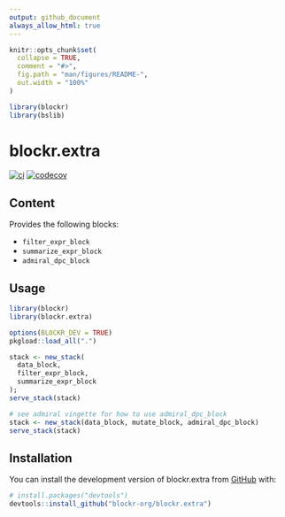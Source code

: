 ```yaml
---
output: github_document
always_allow_html: true
---
```


<!-- README.md is generated from README.Rmd. Please edit that file -->

```r
knitr::opts_chunk$set(
  collapse = TRUE,
  comment = "#>",
  fig.path = "man/figures/README-",
  out.width = "100%"
)

library(blockr)
library(bslib)
```

# blockr.extra

<!-- badges: start -->
[![ci](https://github.com/blockr-org/blockr.extra/actions/workflows/ci.yml/badge.svg)](https://github.com/blockr-org/blockr.extra/actions/workflows/ci.yml)
[![codecov](https://codecov.io/github/blockr-org/blockr.extra/graph/badge.svg?token=9AO88LK8FJ)](https://codecov.io/github/blockr-org/blockr)
<!-- badges: end -->

## Content

Provides the following blocks:

- `filter_expr_block`
- `summarize_expr_block`
- `admiral_dpc_block`

## Usage

```r
library(blockr)
library(blockr.extra)

options(BLOCKR_DEV = TRUE)
pkgload::load_all(".")

stack <- new_stack(
  data_block,
  filter_expr_block,
  summarize_expr_block
);
serve_stack(stack)

# see admiral vingette for how to use admiral_dpc_block
stack <- new_stack(data_block, mutate_block, admiral_dpc_block)
serve_stack(stack)

```

## Installation

You can install the development version of blockr.extra from [GitHub](https://github.com/) with:

```r
# install.packages("devtools")
devtools::install_github("blockr-org/blockr.extra")
```
